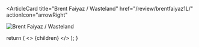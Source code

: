 <ArticleCard
  title="Brent Faiyaz / Wasteland"
  href="/review/brentfaiyaz1L/"
  actionIcon="arrowRight"
>

![Brent Faiyaz / Wasteland](../../images/cd/brentfaiyaz1L.jpg) 

</ArticleCard>

  return (
    <>
      {children}
    </>
  );
}
